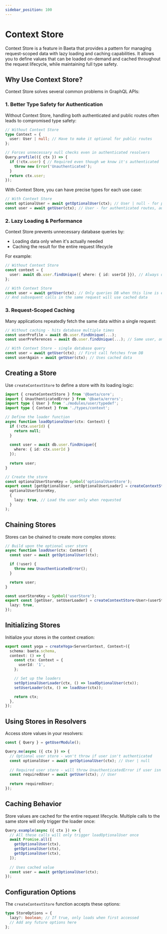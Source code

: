 ```yaml
---
sidebar_position: 100
---
```


# Context Store

Context Store is a feature in Baeta that provides a pattern for managing request-scoped data with lazy loading and caching capabilities. It allows you to define values that can be loaded on-demand and cached throughout the request lifecycle, while maintaining full type safety.

## Why Use Context Store?

Context Store solves several common problems in GraphQL APIs:

### 1. Better Type Safety for Authentication

Without Context Store, handling both authenticated and public routes often leads to compromised type safety:

```typescript
// Without Context Store
type Context = {
  user: User | null; // Have to make it optional for public routes
};

// Forces unnecessary null checks even in authenticated resolvers
Query.profile(({ ctx }) => {
  if (!ctx.user) { // Required even though we know it's authenticated
    throw new Error('Unauthenticated'); 
  }
  return ctx.user;
});
```

With Context Store, you can have precise types for each use case:

```typescript
// With Context Store
const optionalUser = await getOptionalUser(ctx); // User | null - for public routes
const user = await getUser(ctx); // User - for authenticated routes, automatically throws if not authenticated
```

### 2. Lazy Loading & Performance

Context Store prevents unnecessary database queries by:
- Loading data only when it's actually needed
- Caching the result for the entire request lifecycle

For example:

```typescript
// Without Context Store
const context = {
  user: await db.user.findUnique({ where: { id: userId }}), // Always queries DB even if user data isn't needed
};

// With Context Store
const user = await getUser(ctx); // Only queries DB when this line is executed
// And subsequent calls in the same request will use cached data
```

### 3. Request-Scoped Caching

Many applications repeatedly fetch the same data within a single request:

```typescript
// Without caching - hits database multiple times
const userProfile = await db.user.findUnique(...);
const userPreferences = await db.user.findUnique(...); // Same user, another query

// With Context Store - single database query
const user = await getUser(ctx); // First call fetches from DB
const userAgain = await getUser(ctx); // Uses cached data
```

## Creating a Store

Use `createContextStore` to define a store with its loading logic:

```typescript
import { createContextStore } from '@baeta/core';
import { UnauthenticatedError } from '@baeta/errors';
import type { User } from './modules/user/typedef';
import type { Context } from './types/context';

// Define the loader function
async function loadOptionalUser(ctx: Context) {
  if (!ctx.userId) {
    return null;
  }
  
  const user = await db.user.findUnique({
    where: { id: ctx.userId }
  });
  
  return user;
}

// Create the store
const optionalUserStoreKey = Symbol('optionalUserStore');
export const [getOptionalUser, setOptionalUserLoader] = createContextStore<User | null>(
  optionalUserStoreKey,
  {
    lazy: true, // Load the user only when requested
  }
);
```

## Chaining Stores

Stores can be chained to create more complex stores:

```typescript
// Build upon the optional user store
async function loadUser(ctx: Context) {
  const user = await getOptionalUser(ctx);

  if (!user) {
    throw new UnauthenticatedError();
  }

  return user;
}

const userStoreKey = Symbol('userStore');
export const [getUser, setUserLoader] = createContextStore<User>(userStoreKey, {
  lazy: true,
});
```

## Initializing Stores

Initialize your stores in the context creation:

```typescript
export const yoga = createYoga<ServerContext, Context>({
  schema: baeta.schema,
  context: () => {
    const ctx: Context = {
      userId: '1',
    };

    // Set up the loaders
    setOptionalUserLoader(ctx, () => loadOptionalUser(ctx));
    setUserLoader(ctx, () => loadUser(ctx));

    return ctx;
  },
});
```

## Using Stores in Resolvers

Access store values in your resolvers:

```typescript
const { Query } = getUserModule();

Query.me(async ({ ctx }) => {
  // Optional user store - won't throw if user isn't authenticated
  const optionalUser = await getOptionalUser(ctx); // User | null
  
  // Required user store - will throw UnauthenticatedError if user isn't authenticated
  const requiredUser = await getUser(ctx); // User
  
  return requiredUser;
});
```

## Caching Behavior

Store values are cached for the entire request lifecycle. Multiple calls to the same store will only trigger the loader once:

```typescript
Query.example(async ({ ctx }) => {
  // All these calls will only trigger loadOptionalUser once
  await Promise.all([
    getOptionalUser(ctx),
    getOptionalUser(ctx),
    getOptionalUser(ctx),
  ]);
  
  // Uses cached value
  const user = await getOptionalUser(ctx);
});
```

## Configuration Options

The `createContextStore` function accepts these options:

```typescript
type StoreOptions = {
  lazy?: boolean; // If true, only loads when first accessed
  // Add any future options here
};
```